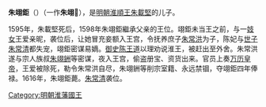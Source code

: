 '''朱翊鉅'''（{{bd|16世纪|？|1616年||catIdx=Z}}）（一作'''朱翊𨨣'''），是[[明朝|明朝]][[朱載堅|淮順王]][[朱載堅|朱載堅]]的儿子。

1595年，朱載堅死后，1598年朱翊鉅繼承父亲的王位。翊鉅未当王之前，与一[[妓女|妓女]]王爱亲昵，袭位后，让她冒充妾额入王宫，令抚养庶子[[朱常洪|朱常洪]]为子，陈妃与[[世子|世子]][[朱常清_(淮王)|朱常清]]都失宠，翊鉅密谋易嫡。[[御史|御史]][[陈王道|陈王道]]以理劝说淮王，被赶出至外舍。朱常洪遂与宗人族叔[[朱翊銂|朱翊銂]]等密谋，夜入王宫，偷盗册宝、资货出来。官员上奏[[万历皇帝|万历皇帝]]，王爱被除死，勒令朱常洪自尽，朱翊銂等削宗室籍、永远禁锢，夺翊鉅四年俸禄。1616年，朱翊鉅薨。[[朱常清_(淮王)|朱常清]]袭位。

{{s-start}}
{{s-bef|before=父順王[[朱載堅|朱載堅]]}}
{{s-ttl|title=[[明朝藩王列表_(淮王系)|明淮國國王]]|years=1598年－1616年}}
{{s-aft|after=子[[朱常清_(淮王)|朱常清]]}}
{{end}} 

[[Category:明朝淮藩國王|Category:明朝淮藩國王]]